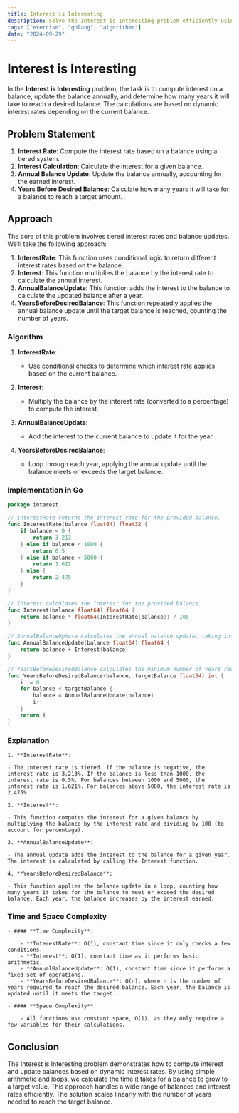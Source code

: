 ```yaml
---
title: Interest is Interesting
description: Solve the Interest is Interesting problem efficiently using Go.
tags: ["exercism", "golang", "algorithms"]
date: "2024-09-29"
---
```


# Interest is Interesting

In the **Interest is Interesting** problem, the task is to compute interest on a balance, update the balance annually, and determine how many years it will take to reach a desired balance. The calculations are based on dynamic interest rates depending on the current balance.

## Problem Statement

1. **Interest Rate**: Compute the interest rate based on a balance using a tiered system.
2. **Interest Calculation**: Calculate the interest for a given balance.
3. **Annual Balance Update**: Update the balance annually, accounting for the earned interest.
4. **Years Before Desired Balance**: Calculate how many years it will take for a balance to reach a target amount.

## Approach

The core of this problem involves tiered interest rates and balance updates. We’ll take the following approach:

1. **InterestRate**: This function uses conditional logic to return different interest rates based on the balance.
2. **Interest**: This function multiplies the balance by the interest rate to calculate the annual interest.
3. **AnnualBalanceUpdate**: This function adds the interest to the balance to calculate the updated balance after a year.
4. **YearsBeforeDesiredBalance**: This function repeatedly applies the annual balance update until the target balance is reached, counting the number of years.

### Algorithm

1. **InterestRate**: 
   - Use conditional checks to determine which interest rate applies based on the current balance.
   
2. **Interest**:
   - Multiply the balance by the interest rate (converted to a percentage) to compute the interest.

3. **AnnualBalanceUpdate**:
   - Add the interest to the current balance to update it for the year.

4. **YearsBeforeDesiredBalance**:
   - Loop through each year, applying the annual update until the balance meets or exceeds the target balance.

### Implementation in Go

```go
package interest

// InterestRate returns the interest rate for the provided balance.
func InterestRate(balance float64) float32 {
    if balance < 0 {
        return 3.213
    } else if balance < 1000 {
    	return 0.5
    } else if balance < 5000 {
    	return 1.621
    } else {
    	return 2.475
    }
}

// Interest calculates the interest for the provided balance.
func Interest(balance float64) float64 {
	return balance * float64(InterestRate(balance)) / 100
}

// AnnualBalanceUpdate calculates the annual balance update, taking into account the interest rate.
func AnnualBalanceUpdate(balance float64) float64 {
	return balance + Interest(balance)
}

// YearsBeforeDesiredBalance calculates the minimum number of years required to reach the desired balance.
func YearsBeforeDesiredBalance(balance, targetBalance float64) int {
	i := 0
    for balance < targetBalance {
        balance = AnnualBalanceUpdate(balance)
        i++
    }
	return i
}
```

### Explanation

    1. **InterestRate**:

    - The interest rate is tiered. If the balance is negative, the interest rate is 3.213%. If the balance is less than 1000, the interest rate is 0.5%. For balances between 1000 and 5000, the interest rate is 1.621%. For balances above 5000, the interest rate is 2.475%.

    2. **Interest**:

    - This function computes the interest for a given balance by multiplying the balance by the interest rate and dividing by 100 (to account for percentage).

    3. **AnnualBalanceUpdate**:

    - The annual update adds the interest to the balance for a given year. The interest is calculated by calling the Interest function.

    4. **YearsBeforeDesiredBalance**:

    - This function applies the balance update in a loop, counting how many years it takes for the balance to meet or exceed the desired balance. Each year, the balance increases by the interest earned.

### Time and Space Complexity
    - #### **Time Complexity**:

        - **InterestRate**: O(1), constant time since it only checks a few conditions.
        - **Interest**: O(1), constant time as it performs basic arithmetic.
        - **AnnualBalanceUpdate**: O(1), constant time since it performs a fixed set of operations.
        - **YearsBeforeDesiredBalance**: O(n), where n is the number of years required to reach the desired balance. Each year, the balance is updated until it meets the target.

    - #### **Space Complexity**:
    
        - All functions use constant space, O(1), as they only require a few variables for their calculations.

## Conclusion
The Interest is Interesting problem demonstrates how to compute interest and update balances based on dynamic interest rates. By using simple arithmetic and loops, we calculate the time it takes for a balance to grow to a target value. This approach handles a wide range of balances and interest rates efficiently. The solution scales linearly with the number of years needed to reach the target balance.